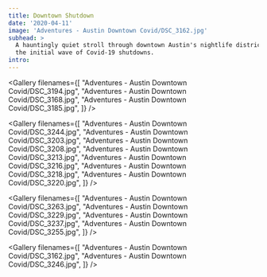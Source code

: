 ```yaml
---
title: Downtown Shutdown
date: '2020-04-11'
image: 'Adventures - Austin Downtown Covid/DSC_3162.jpg'
subhead: >
  A hauntingly quiet stroll through downtown Austin's nightlife districts during
  the initial wave of Covid-19 shutdowns.
intro:
---
```


<Photo filename="Adventures - Austin Downtown Covid/DSC_3152.jpg" />

<Gallery filenames={[
  "Adventures - Austin Downtown Covid/DSC_3194.jpg",
  "Adventures - Austin Downtown Covid/DSC_3168.jpg",
  "Adventures - Austin Downtown Covid/DSC_3185.jpg",
]} />

<Photo filename="Adventures - Austin Downtown Covid/DSC_3172.jpg" />

<Photo filename="Adventures - Austin Downtown Covid/DSC_3178.jpg" />

<Gallery filenames={[
  "Adventures - Austin Downtown Covid/DSC_3244.jpg",
  "Adventures - Austin Downtown Covid/DSC_3203.jpg",
  "Adventures - Austin Downtown Covid/DSC_3208.jpg",
  "Adventures - Austin Downtown Covid/DSC_3213.jpg",
  "Adventures - Austin Downtown Covid/DSC_3216.jpg",
  "Adventures - Austin Downtown Covid/DSC_3218.jpg",
  "Adventures - Austin Downtown Covid/DSC_3220.jpg",
]} />

<Photo filename="Adventures - Austin Downtown Covid/DSC_3202.jpg" />

<Gallery filenames={[
  "Adventures - Austin Downtown Covid/DSC_3263.jpg",
  "Adventures - Austin Downtown Covid/DSC_3229.jpg",
  "Adventures - Austin Downtown Covid/DSC_3237.jpg",
  "Adventures - Austin Downtown Covid/DSC_3255.jpg",
]} />

<Gallery filenames={[
  "Adventures - Austin Downtown Covid/DSC_3162.jpg",
  "Adventures - Austin Downtown Covid/DSC_3246.jpg",
]} />
